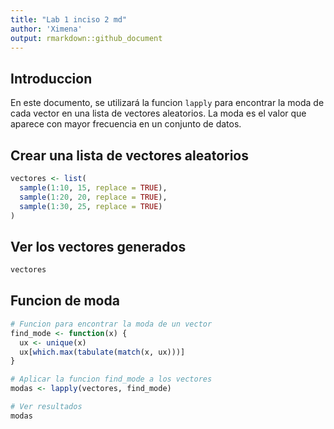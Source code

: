 ```yaml
---
title: "Lab 1 inciso 2 md"
author: 'Ximena'
output: rmarkdown::github_document
---
```


## Introduccion

En este documento, se utilizará la funcion `lapply` para encontrar la moda de cada vector en una lista de vectores aleatorios. La moda es el valor que aparece con mayor frecuencia en un conjunto de datos.

## Crear una lista de vectores aleatorios

```r
vectores <- list(
  sample(1:10, 15, replace = TRUE),
  sample(1:20, 20, replace = TRUE),
  sample(1:30, 25, replace = TRUE)
)

```

## Ver los vectores generados
```r
vectores
```

## Funcion de moda
```r
# Funcion para encontrar la moda de un vector
find_mode <- function(x) {
  ux <- unique(x)
  ux[which.max(tabulate(match(x, ux)))]
}

# Aplicar la funcion find_mode a los vectores
modas <- lapply(vectores, find_mode)

# Ver resultados
modas
```



